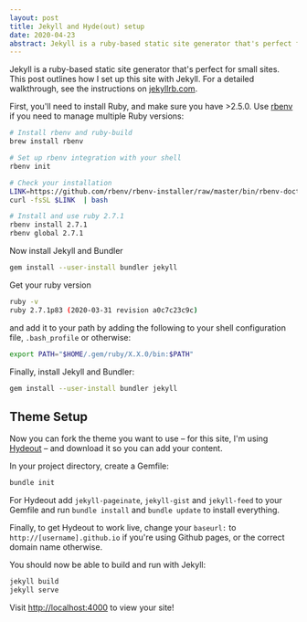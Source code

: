 ```yaml
---
layout: post
title: Jekyll and Hyde(out) setup
date: 2020-04-23
abstract: Jekyll is a ruby-based static site generator that's perfect for small sites. This post outlines how I set up this site with Jekyll.
---
```


Jekyll is a ruby-based static site generator that's perfect for small sites. This post outlines how I set up this site with Jekyll. For a detailed walkthrough, see the instructions on [jekyllrb.com](https://jekyllrb.com/docs/installation/macos/).

First, you'll need to install Ruby, and make sure you have >2.5.0. Use [rbenv](https://github.com/rbenv/rbenv) if you need to manage multiple Ruby versions:


```bash
# Install rbenv and ruby-build
brew install rbenv

# Set up rbenv integration with your shell
rbenv init

# Check your installation
LINK=https://github.com/rbenv/rbenv-installer/raw/master/bin/rbenv-doctor
curl -fsSL $LINK  | bash

# Install and use ruby 2.7.1
rbenv install 2.7.1
rbenv global 2.7.1
```

Now install Jekyll and Bundler

```bash
gem install --user-install bundler jekyll
```

Get your ruby version

```bash
ruby -v
ruby 2.7.1p83 (2020-03-31 revision a0c7c23c9c)
```

and add it to your path by adding the following to your shell configuration file, `.bash_profile` or otherwise:

```bash
export PATH="$HOME/.gem/ruby/X.X.0/bin:$PATH"
```

Finally, install Jekyll and Bundler:

```bash
gem install --user-install bundler jekyll
```


## Theme Setup

Now you can fork the theme you want to use – for this site, I'm using [Hydeout](https://github.com/fongandrew/hydeout) – and download it so you can add your content.

In your project directory, create a Gemfile:

```bash
bundle init
```

For Hydeout add `jekyll-pageinate`, `jekyll-gist` and `jekyll-feed` to your Gemfile and run `bundle install` and `bundle update` to install everything.

Finally, to get Hydeout to work live, change your `baseurl:` to `http://[username].github.io` if you're using Github pages, or the correct domain name otherwise.

You should now be able to build and run with Jekyll:

```bash
jekyll build
jekyll serve
```

Visit [http://localhost:4000](http://localhost:4000) to view your site!
